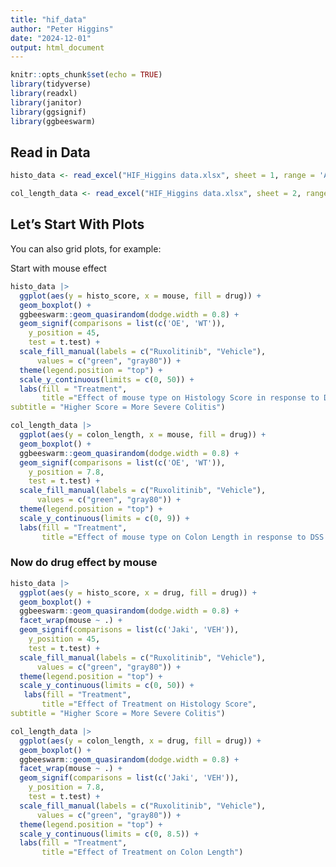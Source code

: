 ```yaml
---
title: "hif_data"
author: "Peter Higgins"
date: "2024-12-01"
output: html_document
---
```


```r
knitr::opts_chunk$set(echo = TRUE)
library(tidyverse)
library(readxl)
library(janitor)
library(ggsignif)
library(ggbeeswarm)
```

## Read in Data

```r
histo_data <- read_excel("HIF_Higgins data.xlsx", sheet = 1, range = 'A1:D9') |> pivot_longer(cols = everything(), names_to = 'rx', values_to = 'histo_score') |> separate(col = rx, sep = '\\+',into = c('mouse', 'drug'))

col_length_data <- read_excel("HIF_Higgins data.xlsx", sheet = 2, range = 'A1:D9') |> pivot_longer(cols = everything(), names_to = 'rx', values_to = 'colon_length') |> separate(col = rx, sep = '\\+',into = c('mouse', 'drug'))
```

## Let's Start With Plots

You can also grid plots, for example:

Start with mouse effect


```r
histo_data |> 
  ggplot(aes(y = histo_score, x = mouse, fill = drug)) +
  geom_boxplot() +
  ggbeeswarm::geom_quasirandom(dodge.width = 0.8) +
  geom_signif(comparisons = list(c('OE', 'WT')),
    y_position = 45,
    test = t.test) +
  scale_fill_manual(labels = c("Ruxolitinib", "Vehicle"),
      values = c("green", "gray80")) +
  theme(legend.position = "top") +
  scale_y_continuous(limits = c(0, 50)) +
  labs(fill = "Treatment",
       title ="Effect of mouse type on Histology Score in response to DSS x 7 Days",
subtitle = "Higher Score = More Severe Colitis")
```


```r
col_length_data |> 
  ggplot(aes(y = colon_length, x = mouse, fill = drug)) +
  geom_boxplot() +
  ggbeeswarm::geom_quasirandom(dodge.width = 0.8) +
  geom_signif(comparisons = list(c('OE', 'WT')),
    y_position = 7.8,
    test = t.test) +
  scale_fill_manual(labels = c("Ruxolitinib", "Vehicle"),
      values = c("green", "gray80")) +
  theme(legend.position = "top") +
  scale_y_continuous(limits = c(0, 9)) +
  labs(fill = "Treatment",
       title ="Effect of mouse type on Colon Length in response to DSS x 7 Days")
```




### Now do drug effect by mouse

```r
histo_data |> 
  ggplot(aes(y = histo_score, x = drug, fill = drug)) +
  geom_boxplot() +
  ggbeeswarm::geom_quasirandom(dodge.width = 0.8) +
  facet_wrap(mouse ~ .) +
  geom_signif(comparisons = list(c('Jaki', 'VEH')),
    y_position = 45,
    test = t.test) +
  scale_fill_manual(labels = c("Ruxolitinib", "Vehicle"),
      values = c("green", "gray80")) +
  theme(legend.position = "top") +
  scale_y_continuous(limits = c(0, 50)) +
   labs(fill = "Treatment",
       title ="Effect of Treatment on Histology Score",
subtitle = "Higher Score = More Severe Colitis")
```

```r
col_length_data |> 
  ggplot(aes(y = colon_length, x = drug, fill = drug)) +
  geom_boxplot() +
  ggbeeswarm::geom_quasirandom(dodge.width = 0.8) +
  facet_wrap(mouse ~ .) +
  geom_signif(comparisons = list(c('Jaki', 'VEH')),
    y_position = 7.8,
    test = t.test) +
  scale_fill_manual(labels = c("Ruxolitinib", "Vehicle"),
      values = c("green", "gray80")) +
  theme(legend.position = "top") +
  scale_y_continuous(limits = c(0, 8.5)) +
  labs(fill = "Treatment",
       title ="Effect of Treatment on Colon Length")
```
